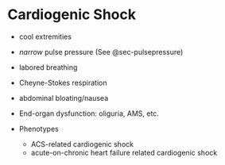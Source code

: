 # Cardiogenic Shock {#sec-cardiogenicshock}

- cool extremities
- *narrow* pulse pressure (See @sec-pulsepressure)
- labored breathing
- Cheyne-Stokes respiration
- abdominal bloating/nausea
- End-organ dysfunction: oliguria, AMS, etc.


- Phenotypes
  - ACS-related cardiogenic shock
  - acute-on-chronic heart failure related cardiogenic shock